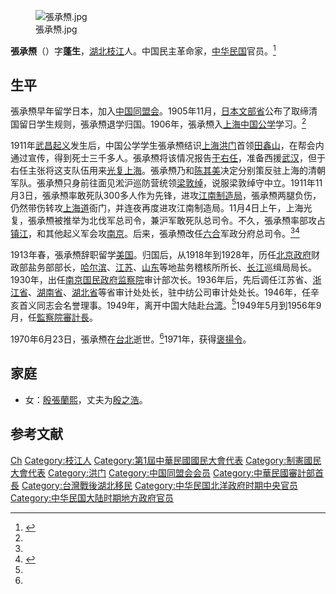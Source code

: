 
[[File:張承槱.jpg|thumb]]

'''張承槱'''（{{bd|1885年||1970年|6月23日}}）字'''蓬生'''，[[湖北|湖北]][[枝江|枝江]]人。中国民主革命家，[[中华民国|中华民国]]官员。<ref name=hbsz>{{Cite web |url=http://hbgxgc.library.hb.cn/huodong/xinhai/renwu/178.htm |title=张承槱，湖北数字文化网，2011-07-10 |access-date=2015-04-01 |archive-date=2015-04-02 |archive-url=https://web.archive.org/web/20150402095245/http://hbgxgc.library.hb.cn/huodong/xinhai/renwu/178.htm |dead-url=yes }}</ref>

==生平==
張承槱早年留学日本，加入[[中国同盟会|中国同盟会]]。1905年11月，[[日本文部省|日本文部省]]公布了取缔清国留日学生规则，張承槱退学归国。1906年，張承槱入[[上海|上海]][[中国公学|中国公学]]学习。<ref name=hbsz/>

1911年[[武昌起义|武昌起义]]发生后，中国公学学生張承槱结识[[上海|上海]][[洪门|洪门]]首领[[田鑫山|田鑫山]]，在帮会内通过宣传，得到死士三千多人。張承槱将该情况报告[[于右任|于右任]]，准备西援[[武汉|武汉]]，但于右任主张将这支队伍用来[[辛亥上海光复|光复上海]]。張承槱乃和[[陈其美|陈其美]]决定分别策反驻上海的清朝军队。張承槱只身前往面见淞沪巡防营统领[[梁敦绰|梁敦绰]]，说服梁敦绰守中立。1911年11月3日，張承槱率敢死队300多人作为先锋，进攻[[江南制造局|江南制造局]]，張承槱两腿负伤，仍然带伤转攻[[上海道|上海道]]衙门，并连夜再度进攻江南制造局。11月4日上午，上海光复，張承槱被推举为北伐军总司令，兼沪军敢死队总司令。不久，張承槱率部攻占[[镇江|镇江]]，和其他起义军会攻[[南京|南京]]。后来，張承槱改任[[六合县|六合]]军政分府总司令。<ref name=hbsz/><ref>{{Cite web |url=http://history.eastday.com/h/20130626/u1a7478289.html |title=民国上海帮会 第一章 殊途同归，东方网，2013-06-26 |access-date=2015-04-01 |archive-date=2016-03-05 |archive-url=https://web.archive.org/web/20160305022935/http://history.eastday.com/h/20130626/u1a7478289.html |dead-url=yes }}</ref>

1913年春，張承槱辞职留学[[美国|美国]]。归国后，从1918年到1928年，历任[[北洋政府|北京政府]]财政部盐务部部长，[[哈尔滨|哈尔滨]]、[[江苏|江苏]]、[[山东|山东]]等地盐务稽核所所长、[[长江|长江]]巡缉局局长。1930年，出任[[南京国民政府|南京国民政府]][[监察院|监察院]]审计部次长。1936年后，先后调任江苏省、[[浙江省|浙江省]]、[[湖南省|湖南省]]、[[湖北省|湖北省]]等省审计处处长，驻中纺公司审计处处长。1946年，任辛亥首义同志会名誉理事。1949年，离开中国大陆赴[[台湾|台湾]]。<ref name=hbsz/>1949年5月到1956年9月，任[[中華民國審計部|監察院審計長]]。

1970年6月23日，張承槱在[[台北|台北]]逝世。<ref name=hbsz/>1971年，获得[[褒揚令列表|褒揚令]]。

==家庭==
*女：[[殷張蘭熙|殷張蘭熙]]，丈夫为[[殷之浩|殷之浩]]。

==参考文献==
{{reflist}}

{{DEFAULTSORT:Zhang张}}
[[Category:张姓|Ch]]
[[Category:枝江人|Category:枝江人]]
[[Category:第1屆中華民國國民大會代表|Category:第1屆中華民國國民大會代表]]
[[Category:制憲國民大會代表|Category:制憲國民大會代表]]
[[Category:洪门|Category:洪门]]
[[Category:中国同盟会会员|Category:中国同盟会会员]]
[[Category:中華民國審計部首長|Category:中華民國審計部首長]]
[[Category:台灣戰後湖北移民|Category:台灣戰後湖北移民]]
[[Category:中华民国北洋政府时期中央官员|Category:中华民国北洋政府时期中央官员]]
[[Category:中华民国大陆时期地方政府官员|Category:中华民国大陆时期地方政府官员]]